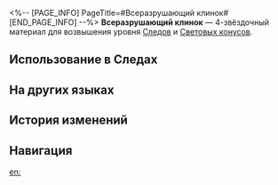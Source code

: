 <%-- [PAGE_INFO]
PageTitle=#Всеразрушающий клинок#
[END_PAGE_INFO] --%>
{{Предмет Инфобокс
|id          = 110113
|Изображение = Предмет Всеразрушающий клинок.png
|Тип         = Материал Следов
|Тип2        = Материал возвышения Светового конуса
|Инвентарь   = Материалы улучшения
|Редкость    = 4
|Эффект      = 
|Описание    = Повреждённое оружие, оставленное воинами Легиона Антиматерии. Можно использовать для значительного повышения уровня Следов персонажей {{Цвет|Выделенный|Разрушения}}.
|Источник1   = [[Чашелист (багровый): Бутон Разрушения (undefined)]]
|Источник2   = [[Универсальная машина для синтеза: Синтез материалов]]
|Источник3   = [[Универсальная машина для синтеза: Обмен материалов]]
}}
{{Описание|Это оружие представляет ранг и достижения своего владельца во имя Разрушения.<br />Хозяин этого оружия - тот, кто появляется в конце войны, чтобы раздуть тлеющие угли и поглотить мир. Независимо от славы прошлого или благословения божеств, этой планете суждено обратиться в пепел, из которого она когда-то возникла, и угаснуть в глубинах звёздного неба.<br /><br />''«Носителю этого знака велено очистить мир».''}}
'''Всеразрушающий клинок''' — 4-звёздочный материал для возвышения уровня [[Следы|Следов]] и [[Световые конусы|Световых конусов]].

==Использование в Следах==
{{Использование в следах}}

==На других языках==
{{На других языках
|en   = Worldbreaker Blade
|zhs  = 净世残刃
|zht  = 淨世殘刃
|ja   = 浄世の刃切
|ko   = 정화의 칼날
|es   = Espada rompemundos
|fr   = Lame briseuse de monde
|ru   = Всеразрушающий клинок
|th   = Worldbreaker Blade
|vi   = Lưỡi Đao Tịnh Thế
|de   = Zerstörerische Klinge
|id   = Worldbreaker Blade
|pt   = Lâmina Destruidora de Mundos
}}

==История изменений==
{{История изменений|3.5}}

==Навигация==
{{Материалы улучшения Навбокс}}

[[en:]]